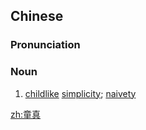 ==Chinese==
{{zh-forms}}

===Pronunciation===
{{zh-pron
|m=tóngzhēn
|c=tung4 zan1
|cat=n
}}

===Noun===
{{zh-noun}}

# [[childlike]] [[simplicity]]; [[naivety]]

[[zh:童真]]
